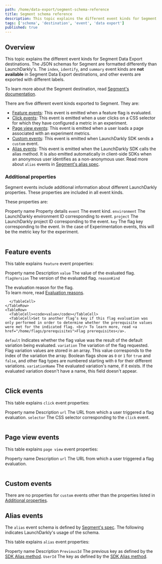 ```yaml
---
path: /home/data-export/segment-schema-reference
title: Segment schema reference
description: This topic explains the different event kinds for Segment Data Export destinations.
tags: ['schema', 'destination', 'event', 'data export']
published: true
---
```


## Overview

This topic explains the different event kinds for Segment Data Export destinations. The JSON schemas for Segment are formatted differently than LaunchDarkly's. The `index`, `identify`, and `summary` event kinds are **not available** in Segment Data Export destinations, and other events are exported with different labels.

To learn more about the Segment destination, read [Segment's documentation](https://docs.Segment.com/).

There are five different event kinds exported to Segment. They are:

* [Feature events](#feature-events): This event is emitted when a feature flag is evaluated.
* [Click events](#click-events): This event is emitted when a user clicks on a CSS selector for which they have configured a metric in an experiment.
* [Page view events](#page-view-events): This event is emitted when a user loads a page associated with an experiment metrics.
* [Custom events](#custom-events): This event is emitted when LaunchDarkly SDK sends a `custom` event.
* [Alias events](#alias-events): This event is emitted when the LaunchDarkly SDK calls the alias method. It is also emitted automatically in client-side SDKs when an anonymous user identifies as a non-anonymous user. Read more about `alias` events in [Segment's alias spec](https://segment.com/docs/connections/spec/alias/).

### Additional properties

Segment events include additional information about different LaunchDarkly properties. These properties are included in all event kinds.

These properties are:

<Table>
  <TableHeader>
    <TableHeadCell>Property name</TableHeadCell>
    <TableHeadCell>Property details</TableHeadCell>
  </TableHeader>
  <TableBody>
    <TableRow>
      <TableCell><code>event</code></TableCell>
      <TableCell>The event kind.</TableCell>
    </TableRow>
    <TableRow>
      <TableCell><code>environment</code></TableCell>
      <TableCell>The LaunchDarkly environment ID corresponding to event.</TableCell>
    </TableRow>
    <TableRow>
      <TableCell><code>project</code></TableCell>
      <TableCell>The LaunchDarkly project ID corresponding to the event.</TableCell>
    </TableRow>
    <TableRow>
      <TableCell><code>key</code></TableCell>
      <TableCell>The flag key corresponding to the event. In the case of Experimentation events, this will be the metric key for the experiment.</TableCell>
    </TableRow>
   </TableBody>
</Table>

## Feature events

This table explains `feature` event properties:

<Table>
  <TableHeader>
    <TableHeadCell>Property name</TableHeadCell>
    <TableHeadCell>Description</TableHeadCell>
  </TableHeader>
  <TableBody>
    <TableRow>
      <TableCell><code>value</code></TableCell>
      <TableCell>The value of the evaluated flag.</TableCell>
    </TableRow>
    <TableRow>
      <TableCell><code>flagVersion</code></TableCell>
      <TableCell>The version of the evaluated flag.</TableCell>
    </TableRow>
    <TableRow>
      <TableCell><code>reasonKind</code></TableCell>
      <TableCell>

The evaluation reason for the flag. <br/>
To learn more, read <a href="/sdk/concepts/evaluation-reasons">Evaluation reasons</a>.

      </TableCell>
    </TableRow>
    <TableRow>
      <TableCell><code>value</code></TableCell>
      <TableCell>Set to another flag’s key if this flag evaluation was only performed in order to determine whether the prerequisite values were met for the indicated flag. <br/> To learn more, read <a href="/home/flags/prerequisites">Flag prerequisites</a>.
</TableCell>
    </TableRow>
    <TableRow>
      <TableCell><code>default</code></TableCell>
      <TableCell>Indicates whether the flag value was the result of the default variation being evaluated.</TableCell>
    </TableRow>
    <TableRow>
      <TableCell><code>variation</code></TableCell>
      <TableCell>The variation of the flag requested. Flag variation values are stored in an array. This value corresponds to the index of the variation the array. Boolean flags show as <code>0</code> or <code>1</code> for <code>true</code> and <code>false</code>, and other flag types are numbered starting with <code>0</code> for their different variations.</TableCell>
    </TableRow>
        <TableRow>
      <TableCell><code>variationName</code></TableCell>
      <TableCell>The evaluated variation's name, if it exists. If the evaluated variation doesn't have a name, this field doesn't appear.</TableCell>
    </TableRow>
   </TableBody>
</Table>


## Click events

This table explains `click` event properties:

<Table>
  <TableHeader>
    <TableHeadCell>Property name</TableHeadCell>
    <TableHeadCell>Description</TableHeadCell>
  </TableHeader>
  <TableBody>
    <TableRow>
      <TableCell><code>url</code></TableCell>
      <TableCell>The URL from which a user triggered a flag evaluation.</TableCell>
    </TableRow>
    <TableRow>
      <TableCell><code>selector</code></TableCell>
      <TableCell>The CSS selector corresponding to the <code>click</code> event.</TableCell>
    </TableRow>
   </TableBody>
</Table>

## Page view events

This table explains `page view` event properties:

<Table>
  <TableHeader>
    <TableHeadCell>Property name</TableHeadCell>
    <TableHeadCell>Description</TableHeadCell>
  </TableHeader>
  <TableBody>
    <TableRow>
      <TableCell><code>url</code></TableCell>
      <TableCell>The URL from which a user triggered a flag evaluation.</TableCell>
    </TableRow>
   </TableBody>
</Table>

## Custom events

There are no properties for `custom` events other than the properties listed in [Additional properties](#additional-properties).

## Alias events

The `alias` event schema is defined by [Segment's spec](https://segment.com/docs/connections/spec/alias/). The following indicates LaunchDarkly's usage of the schema.

This table explains `alias` event properties:

<Table>
  <TableHeader>
    <TableHeadCell>Property name</TableHeadCell>
    <TableHeadCell>Description</TableHeadCell>
  </TableHeader>
  <TableBody>
    <TableRow>
      <TableCell><code>PreviousId</code></TableCell>
      <TableCell>The previous key as defined by the <a
      href="/sdk/concepts/contributors-guide#alias-events">SDK Alias method</a>.</TableCell>
    </TableRow>
    <TableRow>
      <TableCell><code>UserId</code></TableCell>
      <TableCell>The key as defined by the <a
      href="/sdk/concepts/contributors-guide#alias-events">SDK Alias method</a>.</TableCell>
    </TableRow>
   </TableBody>
</Table>

